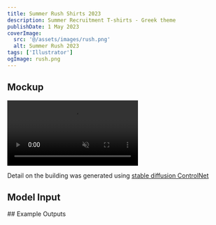 ```yaml
---
title: Summer Rush Shirts 2023
description: Summer Recruitment T-shirts - Greek theme
publishDate: 1 May 2023
coverImage:
  src: '@/assets/images/rush.png'
  alt: Summer Rush 2023
tags: ['Illustrator']
ogImage: rush.png
---
```



## Mockup

<p class='w-full'>
  <video class='mx-auto' autoplay loop muted playsinline>
    <source
      src='https://content.mikepayne.me/videos/rush-23.webm'
      type='video/mp4'
    />
  </video>
</p>

Detail on the building was generated using [stable diffusion ControlNet](https://github.com/lllyasviel/ControlNet)

## Model Input

<Lightbox src={input} alt='Model Input' />
## Example Outputs

<Lightbox src={out1} alt='Example 1' />
<Lightbox src={out2} alt='Example 2' />
<Lightbox src={out3} alt='Example 3' />
<Lightbox src={out4} alt='Example 4' />
